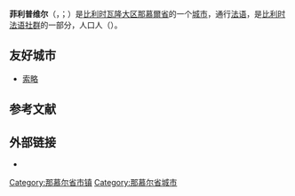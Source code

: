 {{noteTA|G1=比利时地名}}
{{Infobox Belgium municipality
|name             = 菲利普维尔
|native_name      = <small>{{native name|fr|Philippeville}}<br>{{native name|wa|Flipveye}}</small>
|type             = {{BEL}}[[比利时城市列表|城市]]
|picture          = Philippeville 1.JPG
|picture-legend   = 大广场
|map              = Philippeville Namur Belgium Map.svg
|map-legend       = 菲利普维尔在[[那慕爾省|那慕爾省]]的位置
|arms             = Blason ville be Philippeville.svg
|flag             =
|region           = {{BE-REG-WAL}}
|community        = {{BE-FR}}
|province         = {{BE-PROV-NM}}
|arrondissement   = [[菲利普维尔区|菲利普维尔区]]
|nis=93056
|pyramid-date
|0-19=
|20-64
|65
|foreigners=
|foreigners-date
|mayor            = André De Martin ([[社会党_(比利时)|PS]], Agir Ensemble)
|majority         = Agir Ensemble-[[革新运动|MR]]
|postal-codes     = 5600
|telephone-area   = 071
|web              = [http://www.philippeville.be/ www.philippeville.be]
|coordinates      = {{coord|50|12|N|04|33|E|region:BE|display=inline,title}}
}}
'''菲利普维尔'''（{{lang-fr|Philippeville}}，{{IPA-fr|filipvil}}；{{lang-wa|Flipveye}}）是[[比利时|比利时]][[瓦隆大区|瓦隆大区]][[那慕爾省|那慕爾省]]的一个[[比利时城市列表|城市]]，通行[[法语|法语]]，是[[比利时法语社群|比利时法语社群]]的一部分，人口{{wikidata|property|normal+|P1082}}人（{{wikidata|qualifier|P1082|P585}}）。

==友好城市==
* {{FRA}} [[索略|索略]]

== 参考文献 ==
{{Reflist}}

==外部链接==
* {{Commons category-inline|Philippeville}}

{{那慕尔省市镇}}
{{Authority control}}
{{DEFAULTSORT:Philippeville}}
[[Category:那慕尔省市镇|Category:那慕尔省市镇]]
[[Category:那慕尔省城市|Category:那慕尔省城市]]
{{Namur-geo-stub}}